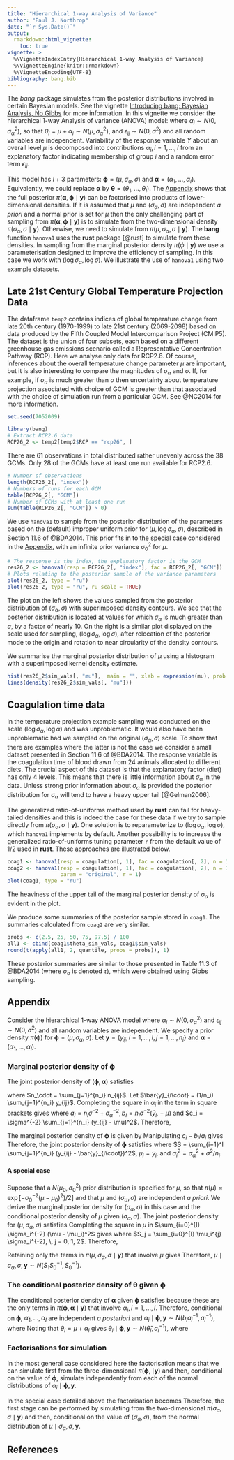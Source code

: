 ```yaml
---
title: "Hierarchical 1-way Analysis of Variance"
author: "Paul J. Northrop"
date: "`r Sys.Date()`"
output:
  rmarkdown::html_vignette:
    toc: true
vignette: >
  %\VignetteIndexEntry{Hierarchical 1-way Analysis of Variance}
  %\VignetteEngine{knitr::rmarkdown}
  %\VignetteEncoding{UTF-8}
bibliography: bang.bib
---
```


The *bang* package simulates from the posterior distributions involved in certain Bayesian models.  See the vignette [Introducing bang: Bayesian Analysis, No Gibbs](bang-vignette.html) for more information.  In this vignette we consider the hierarchical 1-way Analysis of variance (ANOVA) model:
\begin{equation*}
Y_{ij} = \mu + \alpha_i + \epsilon_{ij} = \theta_i + \epsilon_{ij}, \quad\mbox{for} \,\, i = 1, \ldots, I, \, j = 1, \ldots, n_i, 
\end{equation*}
where  $\alpha_i \sim N(0, \sigma_\alpha^2)$, so that $\theta_i = \mu + \alpha_i \sim N(\mu, \sigma_\alpha^2)$, and $\epsilon_{ij} \sim N(0, \sigma^2)$ and all random variables are independent.  Variability of the response variable $Y$ about an overall level $\mu$ is decomposed into contributions $\alpha_i, i = 1, \ldots, I$ from an explanatory factor indicating membership of group $i$ and a random error term $\epsilon_{ij}$.

This model has $I + 3$ parameters: $\boldsymbol{\mathbf{\phi}} = (\mu, \sigma_\alpha, \sigma)$ and $\boldsymbol{\mathbf{\alpha}} = (\alpha_1, \ldots, \alpha_I)$.  Equivalently, we could replace $\boldsymbol{\mathbf{\alpha}}$ by $\boldsymbol{\mathbf{\theta}} = (\theta_1, \ldots, \theta_I)$.  The [Appendix](#appendix) shows that the full posterior $\pi(\boldsymbol{\mathbf{\alpha}},\boldsymbol{\mathbf{\phi}} \mid \boldsymbol{\mathbf{y}})$ can be factorised into products of lower-dimensional densities.  If it is assumed that $\mu$ and $(\sigma_\alpha, \sigma)$ are independent *a priori* and a normal prior is set for $\mu$ then the only challenging part of sampling from $\pi(\boldsymbol{\mathbf{\alpha}},\boldsymbol{\mathbf{\phi}} \mid \boldsymbol{\mathbf{y}})$ is to simulate from the two-dimensional density $\pi(\sigma_\alpha, \sigma \mid \boldsymbol{\mathbf{y}})$.  Otherwise, we need to simulate from $\pi(\mu, \sigma_\alpha, \sigma \mid \boldsymbol{\mathbf{y}})$.  The **bang** function `hanova1` uses the **rust** package [@rust] to simulate from these densities.  In sampling from the marginal posterior density $\pi(\phi \mid \boldsymbol{\mathbf{y}})$ we use a parameterisation designed to improve the efficiency of sampling.  In this case we work with $(\log\sigma_\alpha, \log\sigma)$.  We illustrate the use of `hanova1` using two example datasets.

## Late 21st Century Global Temperature Projection Data

The dataframe `temp2` contains indices of global temperature change from late 20th century (1970-1999) to late 21st century (2069-2098) based on data produced by the Fifth Coupled Model Intercomparison Project (CMIP5).  The dataset is the union of four subsets, each based on a different greenhouse gas emissions scenario called a   Representative Concentration Pathway (RCP). Here we analyse only data for RCP2.6.  Of course, inferences about the overall temperature change parameter $\mu$ are important, but it is also interesting to compare the magnitudes of $\sigma_\alpha$ and $\sigma$.  If, for example, if $\sigma_\alpha$ is much greater than $\sigma$ then uncertainty about temperature projection associated with choice of GCM is greater than that associated with the choice of simulation run from a particular GCM. See @NC2014 for more information.

```r
set.seed(7052009)
```

```r
library(bang)
# Extract RCP2.6 data
RCP26_2 <- temp2[temp2$RCP == "rcp26", ]
```

There are 61 observations in total distributed rather unevenly across the 38 GCMs.  Only 28 of the GCMs have at least one run available for RCP2.6.

```r
# Number of observations
length(RCP26_2[, "index"])
# Numbers of runs for each GCM
table(RCP26_2[, "GCM"])
# Number of GCMs with at least one run
sum(table(RCP26_2[, "GCM"]) > 0)
```

We use `hanova1` to sample from the posterior distribution of the parameters based on the (default) improper uniform prior for $(\mu, \log\sigma_\alpha, \sigma)$, described in Section 11.6 of @BDA2014.  This prior fits in to the special case considered in the [Appendix](#appendix), with an infinite prior variance $\sigma_0^2$ for $\mu$.

```r
# The response is the index, the explanatory factor is the GCM
res26_2 <- hanova1(resp = RCP26_2[, "index"], fac = RCP26_2[, "GCM"])
# Plots relating to the posterior sample of the variance parameters
plot(res26_2, type = "ru")
plot(res26_2, type = "ru", ru_scale = TRUE)
```

The plot on the left shows the values sampled from the posterior distribution of $(\sigma_\alpha, \sigma)$ with superimposed density contours.  We see that the posterior distribution is located at values for which $\sigma_\alpha$ is much greater than $\sigma$, by a factor of nearly 10.  On the right is a similar plot displayed on the scale used for sampling, $(\log \sigma_\alpha, \log \sigma)$, after relocation of the posterior mode to the origin and rotation to near circularity of the density contours.

We summarise the marginal posterior distribution of $\mu$ using a histogram with a superimposed kernel density estimate.

```r
hist(res26_2$sim_vals[, "mu"],  main = "", xlab = expression(mu), prob = TRUE)
lines(density(res26_2$sim_vals[, "mu"]))
```

## Coagulation time data

In the temperature projection example sampling was conducted on the scale $(\log\sigma_\alpha, \log\alpha)$ and was unproblematic.  It would also have been unproblematic had we sampled on the original $(\sigma_\alpha, \sigma)$ scale.  To show that there are examples where the latter is not the case we consider a small dataset presented in Section 11.6 of @BDA2014.  The response variable is the coagulation time of blood drawn from 24 animals allocated to different diets.  The crucial aspect of this dataset is that the explanatory factor (diet) has only 4 levels.  This means that there is little information about $\sigma_\alpha$ in the data.  Unless strong prior information about $\sigma_\alpha$ is provided the posterior distribution for $\sigma_\alpha$ will tend to have a heavy upper tail [@Gelman2006].  

The generalized ratio-of-uniforms method used by **rust** can fail for heavy-tailed densities and this is indeed the case for these data if we try to sample directly from $\pi(\sigma_\alpha, \sigma \mid \boldsymbol{\mathbf{y}})$.  One solution is to reparameterize to $(\log\sigma_\alpha, \log\sigma)$, which `hanova1` implements by default.  Another possibility is to increase the generalized ratio-of-uniforms tuning parameter `r` from the default value of 1/2 used in **rust**.  These approaches are illustrated below.

```r
coag1 <- hanova1(resp = coagulation[, 1], fac = coagulation[, 2], n = 10000)
coag2 <- hanova1(resp = coagulation[, 1], fac = coagulation[, 2], n = 10000,
                 param = "original", r = 1)
plot(coag1, type = "ru")
```

The heaviness of the upper tail of the marginal posterior density of $\sigma_\alpha$ is evident in the plot.

We produce some summaries of the posterior sample stored in `coag1`.  The summaries calculated from `coag2` are very similar.

```r
probs <- c(2.5, 25, 50, 75, 97.5) / 100
all1 <- cbind(coag1$theta_sim_vals, coag1$sim_vals)
round(t(apply(all1, 2, quantile, probs = probs)), 1)
```

These posterior summaries are similar to those presented in Table 11.3 of @BDA2014 (where $\sigma_\alpha$ is denoted $\tau$), which were obtained using Gibbs sampling. 

## Appendix {#appendix}

Consider the hierarchical 1-way ANOVA model
\begin{equation*}
Y_{ij} = \mu + \alpha_i + \epsilon_{ij}, \quad\mbox{for} \,\, i = 1, \ldots, I, \, 
j = 1, \ldots, n_i,  \label{eqn:1way}
\end{equation*}
where  $\alpha_i \sim N(0, \sigma_\alpha^2)$ and $\epsilon_{ij} \sim N(0, \sigma^2)$
and all random variables are independent.
We specify a prior density $\pi(\boldsymbol{\mathbf{\phi}})$ for 
$\boldsymbol{\mathbf{\phi}} = (\mu, \sigma_\alpha, \sigma)$.
Let 
$\boldsymbol{\mathbf{y}} = \{y_{ij}, i=1, \ldots, I, j = 1, \ldots, n_i\}$
and 
$\boldsymbol{\mathbf{\alpha}} = (\alpha_1, \ldots, \alpha_I)$.

### Marginal posterior density of $\boldsymbol{\mathbf{\phi}}$

The joint posterior density of 
$(\boldsymbol{\mathbf{\phi}}, \boldsymbol{\mathbf{\alpha}})$ satisfies
\begin{align*}
\pi(\boldsymbol{\mathbf{\alpha}},\boldsymbol{\mathbf{\phi}} 
\mid \boldsymbol{\mathbf{y}}) &\propto 
\pi(\boldsymbol{\mathbf{\phi}})
\prod\limits_{i=1}^{I}\prod\limits_{j=1}^{n_i} 
\sigma^{-1} \exp \left[-\frac{1}{2\sigma^2}(y_{ij} - \mu - \alpha_i)^2\right]
\prod_{i=1}^{I} 
\sigma_\alpha^{-1} \exp\left[-\frac{1}{2\sigma^2_\alpha}\alpha_i^2\right]  \nonumber \\
&= \pi(\boldsymbol{\mathbf{\phi}}) \, \sigma^{-n_\cdot} \, \sigma_\alpha^{-I} 
\prod_{i=1}^I \exp \left\{ -\frac12 \left[ \sigma^{-2} \sum_{j=1}^{n_i} (y_{ij} - \mu - \alpha_i)^2 
+\sigma_\alpha^{-2} \alpha_i^2 \right] \right\},
\label{eqn:joint}
\end{align*}

where $n_\cdot = \sum_{j=1}^{n_i} n_{ij}$.
Let $\bar{y}_{i\cdot} = (1/n_i) \sum_{j=1}^{n_i} y_{ij}$.
Completing the\ square in $\alpha_i$ in the term in square brackets gives
\begin{align*}
&\sigma^{-2} \sum_{j=1}^{n_i} (y_{ij} - \mu - \alpha_i)^2 + \sigma_\alpha^{-2} \alpha_i^2 \\
&=
\sigma^{-2} \sum_{j=1}^{n_i} (y_{ij} - \mu)^2 
- 2 n_i \sigma^{-2} (\bar{y}_{i\cdot} - \mu) \alpha_i + (n_i \sigma^{-2} + \sigma_\alpha^{-2})\alpha_i^2 \\
&= (\sigma^{-2} n_i + \sigma_{\alpha}^{-2}) 
\left[ \alpha_i - \frac{n_i \sigma^{-2} (\bar{y}_{i\cdot} - \mu)}{n_i \sigma^{-2} + \sigma_{\alpha}^{-2}} \right]^2
- \frac{n_i^2 \sigma^{-4} (\bar{y}_{i\cdot} - \mu)^2}{n_i \sigma^{-2} + \sigma_{\alpha}^{-2}}
+ \sigma^{-2} \sum_{j=1}^{n_i} (y_{ij} - \mu)^2 \\
&= a_i (\alpha_i - b_i / a_i)^2 + c_i - b_i^2 / a_i,
\end{align*}
where
$a_i = n_i \sigma^{-2} + \sigma_\alpha^{-2}, 
b_i = n_i \sigma^{-2} (\bar{y}_{i\cdot} - \mu)$
and
$c_i = \sigma^{-2} \sum_{j=1}^{n_i} (y_{ij} - \mu)^2$.
Therefore,
\begin{align*}
\pi(\boldsymbol{\mathbf{\phi}}, \boldsymbol{\mathbf{\alpha}} \mid \boldsymbol{\mathbf{y}}) 
&\propto 
\pi(\boldsymbol{\mathbf{\phi}}) \, \sigma^{-n_\cdot} \, \sigma_\alpha^{-I} 
\prod_{i=1}^I \exp\left[ -\frac12 \left( c_i - b_i / a_i \right)^2 \right]
\exp\left[ -\frac{1}{2a_i^{-1}} \left( \alpha_i - b_i / a_i \right)^2 \right]. \\
\end{align*}

The marginal posterior density of $\boldsymbol{\mathbf{\phi}}$ is given by 
\begin{align*}
\pi(\boldsymbol{\mathbf{\phi}} \mid \boldsymbol{\mathbf{y}}) 
&=
\int_{-\infty}^{\infty}\cdots\int_{-\infty}^{\infty}
\pi(\boldsymbol{\mathbf{\alpha}}, \boldsymbol{\mathbf{\phi}} 
\mid \boldsymbol{\mathbf{y}}) {\rm ~d}\alpha_1 \cdots {\rm ~d}\alpha_I \\
&\propto 
\pi(\boldsymbol{\mathbf{\phi}}) \, \sigma^{-n_\cdot} \, \sigma_\alpha^{-I} 
\prod_{i=1}^I \exp\left[ -\frac12 \left( c_i - b_i / a_i \right)^2 \right]
\int_{-\infty}^{\infty} \exp\left[ -\frac{1}{2a_i^{-1}} \left( \alpha_i - b_i / a_i \right)^2 \right] {\rm ~d}\alpha_i \\
&\propto 
\pi(\boldsymbol{\mathbf{\phi}}) \, \sigma^{-n_\cdot} \, \sigma_\alpha^{-I} 
\prod_{i=1}^I a_i^{-1/2} \exp\left[ -\frac12 \left( c_i - b_i / a_i \right)^2 \right] \\
&\propto 
\pi(\boldsymbol{\mathbf{\phi}}) \, \sigma^{I-n_\cdot} \, 
\prod_{i=1}^I (\sigma_\alpha^2+\sigma^2/n_i)^{-1/2} \exp\left[ -\frac12 \left( c_i - b_i / a_i \right)^2 \right].
\end{align*}
Manipulating $c_i - b_i / a_i$ gives
\begin{align*}
c_i - b_i / a_i 
  &= \sigma^{-2} \sum_{j=1}^{n_i} (y_{ij} - \mu)^2 
   - \frac{n_i^2 \sigma^{-4} (\bar{y}_{i\cdot} - \mu)^2}
  {n_i \sigma^{-2} + \sigma_\alpha^{-2}} \\
  &= \sigma^{-2} \left[ \sum_{j=1}^{n_i} (y_{ij} - \bar{y}_{i\cdot})^2 
   + n_i (\bar{y}_{i\cdot} - \mu)^2 \right]
   - \frac{n_i^2 \sigma^{-4} (\bar{y}_{i\cdot} - \mu)^2}
  {n_i \sigma^{-2} + \sigma_\alpha^{-2}} \\
  &= \sigma^{-2} \sum_{j=1}^{n_i} (y_{ij} - \bar{y}_{i\cdot})^2 +
   \frac{\left[ n_i \sigma^{-2} \left(n_i \sigma^{-2}+\sigma_\alpha^{-2}\right)
    - n_i^2 \sigma^{-4} \right]}{n_i \sigma^{-2} + \sigma_\alpha^{-2}}
    (\bar{y}_{i\cdot} - \mu)^2 \\
  &= \sigma^{-2} \sum_{j=1}^{n_i} (y_{ij} - \bar{y}_{i\cdot})^2 
   + \frac{1}{\sigma_\alpha^2 + \sigma^2 / n_i} (\mu - \bar{y}_{i\cdot})^2.
\end{align*}
Therefore, the joint posterior density of $\boldsymbol{\mathbf{\phi}}$ satisfies
\begin{align*}
\pi(\boldsymbol{\mathbf{\phi}} \mid \boldsymbol{\mathbf{y}}) 
&\propto 
\pi(\boldsymbol{\mathbf{\phi}}) \, 
\sigma^{I-n_\cdot} \, 
\exp\left( -\frac{1}{2\sigma^{2}} S \right)
\prod_{i=1}^I \sigma_i^{-1} 
\exp\left[ -\frac{1}{2 \sigma_i^2} (\mu - \mu_i)^2 \right],
\end{align*}
where $S = \sum_{i=1}^I \sum_{j=1}^{n_i} (y_{ij} - \bar{y}_{i\cdot})^2$,
$\mu_i = \bar{y}_{i\cdot}$ and $\sigma_i^2 = \sigma_\alpha^2 + \sigma^2/n_i$.

#### A special case

Suppose that a $N(\mu_0, \sigma_0^2$) prior distribution is specified for $\mu$, 
so that $\pi(\mu) \propto \exp[-\sigma_0^{-2}(\mu-\mu_0)^2) / 2]$ and that $\mu$ and
$(\sigma_\alpha, \sigma)$ are independent *a priori*.
We derive the marginal posterior density for $(\sigma_\alpha, \sigma)$ in this case
and the conditional posterior density of $\mu$ given $(\sigma_\alpha, \sigma)$.
The joint posterior density for $(\mu, \sigma_\alpha, \sigma)$ satisfies
\begin{align*}
\pi(\mu, \sigma_\alpha, \sigma \mid \boldsymbol{\mathbf{y}})
&\propto \pi(\mu) \, \pi(\sigma_\alpha, \sigma) \, 
\sigma^{I-n_\cdot} \, 
\exp\left( -\frac{1}{2\sigma^{2}} S \right)
\prod_{i=1}^I \sigma_i^{-1} 
\exp\left[ -\frac{1}{2 \sigma_i^2} (\mu - \mu_i)^2 \right], \\
&=
\pi(\sigma_\alpha, \sigma) \, 
\sigma^{I-n_\cdot} \, 
\exp\left( -\frac{1}{2\sigma^{2}} S \right)
\left(\prod_{i=1}^I \sigma_i^{-1} \right)
\exp\left[
-\frac{1}{2} \sum_{i=0}^{I} \sigma_i^{-2} (\mu - \mu_i)^2 
\right],
\end{align*}
Completing the square in $\mu$ in $\sum_{i=0}^{I} \sigma_i^{-2} (\mu - \mu_i)^2$
gives
\begin{align*}
\sum_{i=0}^{I} \sigma_i^{-2} (\mu - \mu_i)^2 
&= 
\sum_{i=0}^{I} \sigma_i^{-2} (\mu^2 - 2 \mu \mu_i + \mu_i^2) \\
&=
\mu^2 \sum_{i=0}^{I} \sigma_i^{-2} 
- 2 \mu \sum_{i=0}^{I} \mu_i \sigma_i^{-2} 
+ \sum_{i=0}^{I} \mu_i ^2 \sigma_i^{-2} \\ 
&=
\left(\sum_{i=0}^{I} \sigma_i^{-2} \right)
\left( \mu - \frac{\sum_{i=0}^{I} \mu_i \sigma_i^{-2}}
{\sum_{i=0}^{I} \sigma_i^{-2}} \right)^{\!\!2}
- \frac{\left( \sum_{i=0}^{I} \mu_i \sigma_i^{-2} \right)^2}
{\sum_{i=0}^{I} \sigma_i^{-2}}
+ \sum_{i=0}^{I} \mu_i^{2} \sigma_i^{-2} \\
&= 
S_0 (\mu - S_1 S_0^{-1})^2
- S_1^2 S_0^{-1} + S_2, \\
\end{align*}
where $S_j = \sum_{i=0}^{I} \mu_i^{j} \sigma_i^{-2}, \, j = 0, 1, 2$.
Therefore,
\begin{align*}
\pi(\sigma_\alpha, \sigma \mid \boldsymbol{\mathbf{y}})
&=
\int_{-\infty}^{\infty} 
\pi(\mu, \sigma_\alpha, \sigma \mid \boldsymbol{\mathbf{y}})
{\rm ~d}\mu \\
&\propto
\pi(\sigma_\alpha, \sigma) \, 
\sigma^{I-n_\cdot} \, 
\exp\left\{ -\frac{1}{2\sigma^{2}} S \right\}
\left(\prod_{i=1}^I \sigma_i^{-1} \right)
\exp\left( \frac12 S_1^2 S_0^{-1} - \frac12 S_2 \right) \\
&\phantom{\propto} \times 
\int_{-\infty}^{\infty} 
\exp\left\{ -\frac{1}{2 S_0^{-1}} (\mu - S_1 S_0^{-1})^2
\right\}
{\rm ~d}\mu \\
&\propto
\pi(\sigma_\alpha, \sigma) \, 
\sigma^{I-n_\cdot} \, 
\exp\left\{ -\frac{1}{2\sigma^{2}} S \right\}
\left(\prod_{i=1}^I \sigma_i^{-1} \right)
\exp\left( \frac12 S_1^2 S_0^{-1} - \frac12 S_2 \right) 
S_0^{-1/2}.
\end{align*}

Retaining only the terms in $\pi(\mu, \sigma_\alpha, \sigma \mid \boldsymbol{\mathbf{y}})$ that involve $\mu$ gives
\begin{align*}
\pi(\mu \mid \sigma_\alpha, \sigma, \boldsymbol{\mathbf{y}}) 
&\propto 
\exp\left[ -\frac{1}{2 S_0^{-1}} (\mu - S_1 / S_0)^2 \right].
\end{align*}
Therefore, $\mu \mid \sigma_\alpha, \sigma, \boldsymbol{\mathbf{y}}
\sim N(S_1 S_0^{-1}, S_0^{-1})$.

### The conditional posterior density of $\boldsymbol{\mathbf{\theta}}$ given $\boldsymbol{\mathbf{\phi}}$

The conditional posterior density of $\boldsymbol{\mathbf{\alpha}}$ given 
$\boldsymbol{\mathbf{\phi}}$ satisfies 
\begin{align*}
\pi(\boldsymbol{\mathbf{\alpha}} \mid \boldsymbol{\mathbf{\phi}}, 
\boldsymbol{\boldsymbol{\mathbf{y}}}) 
&\propto \prod_{i=1}^I \exp\left[ -\frac{1}{2a_i^{-1}} \left( \alpha_i - b_i / a_i \right)^2 \right],
\end{align*}
because these are the only terms in $\pi (\boldsymbol{\mathbf{\phi}}, \boldsymbol{\mathbf{\alpha}} \mid \boldsymbol{\mathbf{y}})$ that involve $\alpha_i, i = 1, \ldots, I$.
Therefore, conditional on $\boldsymbol{\mathbf{\phi}}$, $\alpha_1, \ldots, \alpha_I$ are independent *a posteriori*
and $\alpha_i \mid \boldsymbol{\mathbf{\phi}}, 
\boldsymbol{\mathbf{y}} \sim N(b_i a_i^{-1}, a_i^{-1})$,
where
\begin{align*}
b_i a_i^{-1} &= 
\frac{\sigma_\alpha^2 \, (\bar{y}_{i\cdot} - \mu)} 
{\sigma_\alpha^{2} + \sigma^2 / n_i} \\
a_i^{-1} &= \frac{\sigma_\alpha^2 \, \sigma^2 / n_i}
{\sigma_\alpha^{2} + \sigma^2 / n_i}. \\
\end{align*}
Noting that $\theta_i = \mu + \alpha_i$ gives $\theta_i \mid \boldsymbol{\mathbf{\phi}}, \boldsymbol{\mathbf{y}} \sim N(\hat{\theta}_i, a_i^{-1})$, where
\begin{align*}
\hat{\theta}_i &= 
\frac{\bar{y}_{i\cdot} \sigma_\alpha^2 + \mu \, \sigma ^ 2 / n_i} 
{\sigma_\alpha^{2} + \sigma^2 / n_i}. \\
\end{align*}

### Factorisations for simulation

In the most general case considered here the factorisation 
\begin{align*}
\pi(\boldsymbol{\mathbf{\phi}}, \boldsymbol{\mathbf{\alpha}} \mid \boldsymbol{\mathbf{y}})
&= \pi(\boldsymbol{\mathbf{\phi}} \mid \boldsymbol{\mathbf{y}})
\, \prod_{i=1}^{I} \pi(\alpha_i \mid \boldsymbol{\mathbf{\phi}}, 
\boldsymbol{\boldsymbol{\mathbf{y}}})
\end{align*}
means that we can simulate first from the three-dimensional $\pi(\boldsymbol{\mathbf{\phi}}, \mid \boldsymbol{\mathbf{y}})$ and then, conditional on the value of $\boldsymbol{\mathbf{\phi}}$, simulate independently from each of the normal distributions of $\alpha_i \mid \boldsymbol{\mathbf{\phi}}, \boldsymbol{\boldsymbol{\mathbf{y}}}$.

In the special case detailed above the factorisation becomes
\begin{align*}
\pi(\boldsymbol{\mathbf{\phi}}, \boldsymbol{\mathbf{\alpha}} \mid \boldsymbol{\mathbf{y}})
&= \pi(\sigma_\alpha, \sigma \mid \boldsymbol{\mathbf{y}})
\, \pi(\mu \mid \sigma_\alpha, \sigma, \boldsymbol{\mathbf{y}})
\, \prod_{i=1}^{I} \pi(\alpha_i \mid \boldsymbol{\mathbf{\phi}}, 
\boldsymbol{\boldsymbol{\mathbf{y}}}).
\end{align*}
Therefore, the first stage can be performed by simulating from the two-dimensional $\pi(\sigma_\alpha, \sigma \mid \boldsymbol{\mathbf{y}})$ and then, conditional on the value of $(\sigma_\alpha, \sigma)$, from the normal distribution of $\mu \mid \sigma_\alpha, \sigma, \boldsymbol{\mathbf{y}}$.

## References

<script type="text/x-mathjax-config">
   MathJax.Hub.Config({  "HTML-CSS": { minScaleAdjust: 125, availableFonts: [] }  });
</script>

